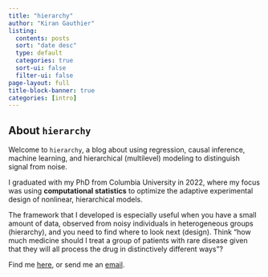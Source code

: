 ```yaml
---
title: "hierarchy"
author: "Kiran Gauthier"
listing:
  contents: posts
  sort: "date desc"
  type: default
  categories: true
  sort-ui: false
  filter-ui: false
page-layout: full
title-block-banner: true
categories: [intro]
---
```


## About `hierarchy`

Welcome to `hierarchy`, a blog about using regression, causal inference, machine learning, and hierarchical (multilevel) modeling to distinguish signal from noise.

I graduated with my PhD from Columbia University in 2022, where my focus was using **computational statistics** to optimize the adaptive experimental design of nonlinear, hierarchical models.

The framework that I developed is especially useful when you have a small amount of data, observed from noisy individuals in heterogeneous groups (hierarchy), and you need to find where to look next (design). Think "how much medicine should I treat a group of patients with rare disease given that they will all process the drug in distinctively different ways"?

Find me [here](https://www.linkedin.com/in/kiran-gauthier/), or send me an [email](mailto:kiran.gauthier@columbia.edu).
